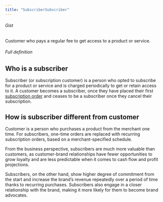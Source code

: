 ```yaml
---
title: "SubscriberSubscriber"
---
```


###### Gist

Customer who pays a regular fee to get access to a product or service.

###### Full definition

## Who is a subscriber

Subscriber (or subscription customer) is a person who opted to subscribe for a product or service and is charged periodically to get or retain access to it. A customer becomes a subscriber, once they have placed their first [subscription order](/docs/glossary/subscription-order) and ceases to be a subscriber once they cancel their subscription.

## How is subscriber different from customer

Customer is a person who purchases a product from the merchant one time. For subscribers, one-time orders are replaced with recurring subscription orders, based on a merchant-specified schedule.

From the business perspective, subscribers are much more valuable than customers, as customer-brand relationships have fewer opportunities to grow loyalty and are less predictable when it comes to cash flow and profit projections.

Subscribers, on the other hand, show higher degree of commitment from the start and increase the brand’s revenue repeatedly over a period of time thanks to recurring purchases. Subscribers also engage in a closer relationship with the brand, making it more likely for them to become brand advocates.
